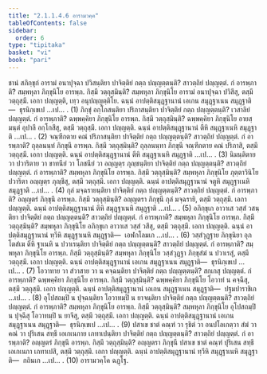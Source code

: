 ```yaml
---
title: "2.1.1.4.6 อารามวคฺค"
tableOfContents: false
sidebar:
  order: 6
type: "tipitaka"
basket: "vi"
book: "pari"
---
```



<DynamicBreadcrumb />

<Division number="223" book="pari">

<Paragraph number="773" book="pari">
ชานํ สภิกฺขุกํ อารามํ อนาปุจฺฉา ปวิสนฺติยา ปาจิตฺติยํ กตฺถ ปญฺญตฺตนฺติ? สาวตฺถิยํ ปญฺญตฺตํ. กํ อารพฺภาติ? สมฺพหุลา ภิกฺขุนิโย อารพฺภ. กิสฺมึ วตฺถุสฺมินฺติ? สมฺพหุลา ภิกฺขุนิโย อารามํ อนาปุจฺฉา ปวิสึสุ, ตสฺมึ วตฺถุสฺมึ. เอกา ปญฺญตฺติ, เทฺว อนุปญฺญตฺติโย. ฉนฺนํ อาปตฺติสมุฏฺฐานานํ เอเกน สมุฏฺฐาเนน สมุฏฺฐาติ—  ธุรนิกฺเขเป …เป… . (1)
</Paragraph>

<Paragraph number="774" book="pari">
ภิกฺขุํ อกฺโกสนฺติยา ปริภาสนฺติยา ปาจิตฺติยํ กตฺถ ปญฺญตฺตนฺติ? เวสาลิยํ ปญฺญตฺตํ. กํ อารพฺภาติ? ฉพฺพคฺคิยา ภิกฺขุนิโย อารพฺภ. กิสฺมึ วตฺถุสฺมินฺติ? ฉพฺพคฺคิยา ภิกฺขุนิโย อายสฺมนฺตํ อุปาลึ อกฺโกสึสุ, ตสฺมึ วตฺถุสฺมึ. เอกา ปญฺญตฺติ. ฉนฺนํ อาปตฺติสมุฏฺฐานานํ ตีหิ สมุฏฺฐาเนหิ สมุฏฺฐาติ …เป… . (2)
</Paragraph>

<Paragraph number="775" book="pari">
จณฺฑีกตาย คณํ ปริภาสนฺติยา ปาจิตฺติยํ กตฺถ ปญฺญตฺตนฺติ? สาวตฺถิยํ ปญฺญตฺตํ. กํ อารพฺภาติ? ถุลฺลนนฺทํ ภิกฺขุนึ อารพฺภ. กิสฺมึ วตฺถุสฺมินฺติ? ถุลฺลนนฺทา ภิกฺขุนี จณฺฑีกตาย คณํ ปริภาสิ, ตสฺมึ วตฺถุสฺมึ. เอกา ปญฺญตฺติ. ฉนฺนํ อาปตฺติสมุฏฺฐานานํ ตีหิ สมุฏฺฐาเนหิ สมุฏฺฐาติ …เป… . (3)
</Paragraph>

<Paragraph number="776" book="pari">
นิมนฺติตาย วา ปวาริตาย วา ขาทนียํ วา โภชนียํ วา อญฺญตฺร ภุญฺชนฺติยา ปาจิตฺติยํ กตฺถ ปญฺญตฺตนฺติ? สาวตฺถิยํ ปญฺญตฺตํ. กํ อารพฺภาติ? สมฺพหุลา ภิกฺขุนิโย อารพฺภ. กิสฺมึ วตฺถุสฺมินฺติ? สมฺพหุลา ภิกฺขุนิโย ภุตฺตาวินิโย ปวาริตา อญฺญตฺร ภุญฺชึสุ, ตสฺมึ วตฺถุสฺมึ. เอกา ปญฺญตฺติ. ฉนฺนํ อาปตฺติสมุฏฺฐานานํ จตูหิ สมุฏฺฐาเนหิ สมุฏฺฐาติ …เป… . (4)
</Paragraph>

<Paragraph number="777" book="pari">
กุลํ มจฺฉรายนฺติยา ปาจิตฺติยํ กตฺถ ปญฺญตฺตนฺติ? สาวตฺถิยํ ปญฺญตฺตํ. กํ อารพฺภาติ? อญฺญตรํ ภิกฺขุนึ อารพฺภ. กิสฺมึ วตฺถุสฺมินฺติ? อญฺญตรา ภิกฺขุนี กุลํ มจฺฉรายิ, ตสฺมึ วตฺถุสฺมึ. เอกา ปญฺญตฺติ. ฉนฺนํ อาปตฺติสมุฏฺฐานานํ ตีหิ สมุฏฺฐาเนหิ สมุฏฺฐาติ …เป… . (5)
</Paragraph>

<Paragraph number="778" book="pari">
อภิกฺขุเก อาวาเส วสฺสํ วสนฺติยา ปาจิตฺติยํ กตฺถ ปญฺญตฺตนฺติ? สาวตฺถิยํ ปญฺญตฺตํ. กํ อารพฺภาติ? สมฺพหุลา ภิกฺขุนิโย อารพฺภ. กิสฺมึ วตฺถุสฺมินฺติ? สมฺพหุลา ภิกฺขุนิโย อภิกฺขุเก อาวาเส วสฺสํ วสึสุ, ตสฺมึ วตฺถุสฺมึ. เอกา ปญฺญตฺติ. ฉนฺนํ อาปตฺติสมุฏฺฐานานํ ทฺวีหิ สมุฏฺฐาเนหิ สมุฏฺฐาติ—  เอฬกโลมเก …เป… . (6)
</Paragraph>

<Paragraph number="779" book="pari">
วสฺสํวุฏฺฐาย ภิกฺขุนิยา อุภโตสํเฆ ตีหิ ฐาเนหิ น ปวาเรนฺติยา ปาจิตฺติยํ กตฺถ ปญฺญตฺตนฺติ? สาวตฺถิยํ ปญฺญตฺตํ. กํ อารพฺภาติ? สมฺพหุลา ภิกฺขุนิโย อารพฺภ. กิสฺมึ วตฺถุสฺมินฺติ? สมฺพหุลา ภิกฺขุนิโย วสฺสํวุฏฺฐา ภิกฺขุสํฆํ น ปวาเรสุํ, ตสฺมึ วตฺถุสฺมึ. เอกา ปญฺญตฺติ. ฉนฺนํ อาปตฺติสมุฏฺฐานานํ เอเกน สมุฏฺฐาเนน สมุฏฺฐาติ—  ธุรนิกฺเขเป …เป… . (7)
</Paragraph>

<Paragraph number="780" book="pari">
โอวาทาย วา สํวาสาย วา น คจฺฉนฺติยา ปาจิตฺติยํ กตฺถ ปญฺญตฺตนฺติ? สกฺเกสุ ปญฺญตฺตํ. กํ อารพฺภาติ? ฉพฺพคฺคิยา ภิกฺขุนิโย อารพฺภ. กิสฺมึ วตฺถุสฺมินฺติ? ฉพฺพคฺคิยา ภิกฺขุนิโย โอวาทํ น คจฺฉึสุ, ตสฺมึ วตฺถุสฺมึ. เอกา ปญฺญตฺติ. ฉนฺนํ อาปตฺติสมุฏฺฐานานํ เอเกน สมุฏฺฐาเนน สมุฏฺฐาติ—  ปฐมปาราชิเก …เป… . (8)
</Paragraph>

<Paragraph number="781" book="pari">
อุโปสถมฺปิ น ปุจฺฉนฺติยา โอวาทมฺปิ น ยาจนฺติยา ปาจิตฺติยํ กตฺถ ปญฺญตฺตนฺติ? สาวตฺถิยํ ปญฺญตฺตํ. กํ อารพฺภาติ? สมฺพหุลา ภิกฺขุนิโย อารพฺภ. กิสฺมึ วตฺถุสฺมินฺติ? สมฺพหุลา ภิกฺขุนิโย อุโปสถมฺปิ น ปุจฺฉึสุ โอวาทมฺปิ น ยาจึสุ, ตสฺมึ วตฺถุสฺมึ. เอกา ปญฺญตฺติ. ฉนฺนํ อาปตฺติสมุฏฺฐานานํ เอเกน สมุฏฺฐาเนน สมุฏฺฐาติ—  ธุรนิกฺเขเป …เป… . (9)
</Paragraph>

<Paragraph number="782" book="pari">
ปสาเข ชาตํ คณฺฑํ วา รุธิตํ วา อนปโลเกตฺวา สํฆํ วา คณํ วา ปุริเสน สทฺธึ เอเกเนกาย เภทาเปนฺติยา ปาจิตฺติยํ กตฺถ ปญฺญตฺตนฺติ? สาวตฺถิยํ ปญฺญตฺตํ. กํ อารพฺภาติ? อญฺญตรํ ภิกฺขุนึ อารพฺภ. กิสฺมึ วตฺถุสฺมินฺติ? อญฺญตรา ภิกฺขุนี ปสาเข ชาตํ คณฺฑํ ปุริเสน สทฺธึ เอเกเนกา เภทาเปสิ, ตสฺมึ วตฺถุสฺมึ. เอกา ปญฺญตฺติ. ฉนฺนํ อาปตฺติสมุฏฺฐานานํ ทฺวีหิ สมุฏฺฐาเนหิ สมุฏฺฐาติ—  กถินเก …เป… . (10)

</Paragraph>
</Division>

<Paragraph number="783" type="center" book="pari">
อารามวคฺโค ฉฏฺโฐ.
</Paragraph>